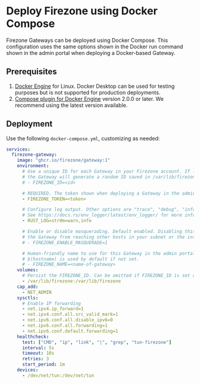 
# Deploy Firezone using Docker Compose

Firezone Gateways can be deployed using Docker Compose. This configuration uses
the same options shown in the Docker run command shown in the admin portal when
deploying a Docker-based Gateway.

## Prerequisites

1. [Docker Engine](https://docs.docker.com/get-docker/) for Linux. Docker
   Desktop can be used for testing purposes but is not supported for production
   deployments.
1. [Compose plugin for Docker Engine](https://docs.docker.com/compose/install/#scenario-two-install-the-compose-plugin)
   version 2.0.0 or later. We recommend using the latest version available.

## Deployment

Use the following `docker-compose.yml`, customizing as needed:

```yaml
services:
  firezone-gateway:
    image: "ghcr.io/firezone/gateway:1"
    environment:
      # Use a unique ID for each Gateway in your Firezone account. If left blank,
      # the Gateway will generate a random ID saved in /var/lib/firezone
      # - FIREZONE_ID=<id>

      # REQUIRED. The token shown when deploying a Gateway in the admin portal.
      - FIREZONE_TOKEN=<token>

      # Configure log output. Other options are "trace", "debug", "info", "warn", "error", and "off".
      # See https://docs.rs/env_logger/latest/env_logger/ for more information.
      - RUST_LOG=str0m=warn,info

      # Enable or disable masquerading. Default enabled. Disabling this can prevent
      # the Gateway from reaching other hosts in your subnet or the internet.
      # - FIREZONE_ENABLE_MASQUERADE=1

      # Human-friendly name to use for this Gateway in the admin portal.
      # $(hostname) is used by default if not set.
      # - FIREZONE_NAME=<name-of-gateway>
    volumes:
      # Persist the FIREZONE_ID. Can be omitted if FIREZONE_ID is set above.
      - /var/lib/firezone:/var/lib/firezone
    cap_add:
      - NET_ADMIN
    sysctls:
      # Enable IP forwarding
      - net.ipv4.ip_forward=1
      - net.ipv4.conf.all.src_valid_mark=1
      - net.ipv6.conf.all.disable_ipv6=0
      - net.ipv6.conf.all.forwarding=1
      - net.ipv6.conf.default.forwarding=1
    healthcheck:
      test: ["CMD", "ip", "link", "|", "grep", "tun-firezone"]
      interval: 5s
      timeout: 10s
      retries: 3
      start_period: 1m
    devices:
      - /dev/net/tun:/dev/net/tun
```
